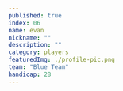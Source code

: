 ```yaml
---
published: true
index: 06
name: evan
nickname: ""
description: ""
category: players
featuredImg: ./profile-pic.png
team: "Blue Team"
handicap: 28
---
```



<!-- const { nodes } = allMdx() -->
<!-- <MDXRenderer>{props.pageContext.frontmatter.blog}</MDXRenderer> -->



